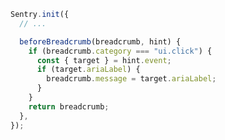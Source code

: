 ```javascript
Sentry.init({
  // ...

  beforeBreadcrumb(breadcrumb, hint) {
    if (breadcrumb.category === "ui.click") {
      const { target } = hint.event;
      if (target.ariaLabel) {
        breadcrumb.message = target.ariaLabel;
      }
    }
    return breadcrumb;
  },
});
```
